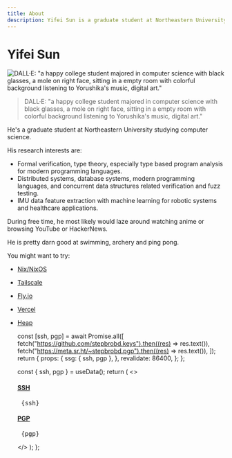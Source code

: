 ```yaml
---
title: About
description: Yifei Sun is a graduate student at Northeastern University studying computer science. His research interests are 1. Formal verification, type theory, especially type based program analysis for modern programming languages. 2. Distributed systems, database systems, modern programming languages, and concurrent data structures related verification and fuzz testing. 3. IMU data feature extraction and machine learning for robotic systems and healthcare applications.
---
```


# Yifei Sun

![DALL·E: "a happy college student majored in computer science with black glasses, a mole on right face, sitting in a empty room with colorful background listening to Yorushika's music, digital art."](/portrait.webp)

> DALL·E: "a happy college student majored in computer science with black
> glasses, a mole on right face, sitting in a empty room with colorful
> background listening to Yorushika's music, digital art."

He's a graduate student at Northeastern University studying computer science.

His research interests are:

-   Formal verification, type theory, especially type based program analysis for modern programming languages.
-   Distributed systems, database systems, modern programming languages, and concurrent data structures related verification and fuzz testing.
-   IMU data feature extraction with machine learning for robotic systems and healthcare applications.

During free time, he most likely would laze around watching anime or browsing YouTube or HackerNews.

He is pretty darn good at swimming, archery and ping pong.

You might want to try:

-   [Nix/NixOS](https://nixos.org)
-   [Tailscale](https://tailscale.com)
-   [Fly.io](https://fly.io)
-   [Vercel](https://vercel.com)
-   [Heap](https://heap.io)


    const [ssh, pgp] = await Promise.all([
        fetch("https://github.com/stepbrobd.keys").then((res) => res.text()),
        fetch("https://meta.sr.ht/~stepbrobd.pgp").then((res) => res.text()),
    ]);
    return {
        props: {
            ssg: { ssh, pgp },
        },
        revalidate: 86400,
    };
};

    const { ssh, pgp } = useData();
    return (
        <>
            <h4>
                <a
                    href="https://github.com/stepbrobd.keys"
                    target="_blank"
                    rel="noopener noreferrer"
                >
                    SSH
                </a>
            </h4>
            <pre hasCopyCode data-language="plaintext">
                {ssh}
            </pre>
            <h4>
                <a
                    href="https://meta.sr.ht/~stepbrobd.pgp"
                    target="_blank"
                    rel="noopener noreferrer"
                >
                    PGP
                </a>
            </h4>
            <pre hasCopyCode data-language="plaintext">
                {pgp}
            </pre>
        </>
    );
};

<Keys />
